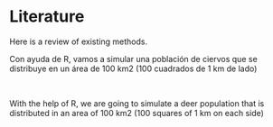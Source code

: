 # Literature

Here is a review of existing methods.


:::: {.cols data-latex=""}

::: {.col .italic-box data-latex="{0.45\textwidth}" }


Con ayuda de R, vamos a simular una población de ciervos que se distribuye en un área de 100 km2 (100 cuadrados de 1 km de lado)

:::

::: {.col .space-box data-latex="{0.05\textwidth}"}
\ 
<!-- an empty Div (with a white space), serving as
a column separator -->
:::

::: {.col data-latex="{0.45\textwidth}"}

With the help of R, we are going to simulate a deer population that is distributed in an area of 100 km2 (100 squares of 1 km on each side)

:::
::::

<br />

